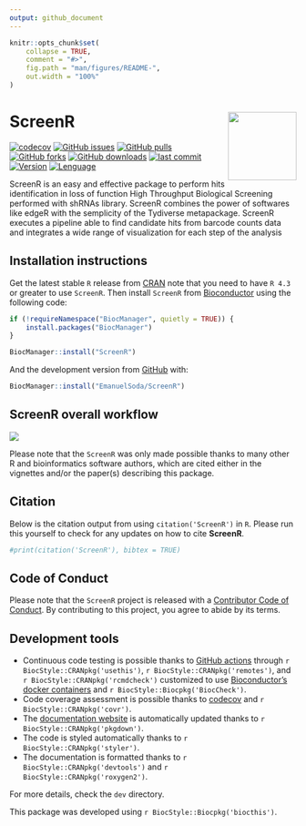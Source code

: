```yaml
---
output: github_document
---
```


<!-- README.md is generated from README.Rmd. Please edit that file -->

```r
knitr::opts_chunk$set(
    collapse = TRUE,
    comment = "#>",
    fig.path = "man/figures/README-",
    out.width = "100%"
)
```

# ScreenR <a href='https://emanuelsoda.github.io/ScreenR/'><img src='man/figures/logo.png' align="right" height="120" /></a>

<!-- badges: start -->
[![codecov](https://codecov.io/gh/EmanuelSoda/ScreenR/branch/master/graph/badge.svg?token=NX5YVRP4L0)](https://codecov.io/gh/EmanuelSoda/ScreenR) [![GitHub issues](https://img.shields.io/github/issues/EmanuelSoda/ScreenR)](https://github.com/EmanuelSoda/ScreenR/issues) [![GitHub pulls](https://img.shields.io/github/issues-pr/EmanuelSoda/ScreenR)](https://github.com/EmanuelSoda/ScreenR/pulls) [![GitHub forks](https://img.shields.io/github/forks/EmanuelSoda/ScreenR?style=social)](https://github.com/EmanuelSoda/ScreenR/network/members) [![GitHub downloads](https://img.shields.io/github/downloads/EmanuelSoda/ScreenR/total)]() [![last commit ](https://img.shields.io/github/last-commit/EmanuelSoda/ScreenR)]() [![Version ](https://img.shields.io/github/r-package/v/EmanuelSoda/ScreenR/master)]() [![Lenguage ](https://img.shields.io/github/languages/top/EmanuelSoda/ScreenR)]() 







<!-- badges: end -->

ScreenR is an easy and effective package to perform hits identification in loss of function High Throughput Biological Screening performed with shRNAs library. ScreenR combines the power of softwares like edgeR with the semplicity of the Tydiverse metapackage. ScreenR executes a pipeline able to find candidate hits from barcode counts data and integrates a wide range of visualization for each step of the analysis

## Installation instructions

Get the latest stable `R` release from [CRAN](http://cran.r-project.org/) note 
that you need to have `R 4.3` or greater to use `ScreenR`. Then install 
`ScreenR` from [Bioconductor](http://bioconductor.org/) using the following code:

```r
if (!requireNamespace("BiocManager", quietly = TRUE)) {
    install.packages("BiocManager")
}

BiocManager::install("ScreenR")
```

And the development version from [GitHub](https://github.com/EmanuelSoda/ScreenR) with:

```r
BiocManager::install("EmanuelSoda/ScreenR")
```

## ScreenR overall workflow 

<img src="man/figures/Pipeline.png" align="top">

<!-- ## Citation -->

<!-- Below is the citation output from using `citation('ScreenR')` in R. Please run this yourself to check for any updates on how to cite **ScreenR**. -->

<!-- ```{r 'citation', eval = requireNamespace('ScreenR')} -->
<!-- print(citation('ScreenR'), bibtex = TRUE) -->
<!-- ``` -->

Please note that the `ScreenR` was only made possible thanks to many other R and bioinformatics software authors, which are cited either in the vignettes and/or the paper(s) describing this package.

## Citation

Below is the citation output from using `citation('ScreenR')` in `R`. Please run this yourself to check for any updates on how to cite **ScreenR**.

```r
#print(citation('ScreenR'), bibtex = TRUE)
```

## Code of Conduct

Please note that the `ScreenR` project is released with a [Contributor Code of Conduct](http://bioconductor.org/about/code-of-conduct/). By contributing to this project, you agree to abide by its terms.

## Development tools

-   Continuous code testing is possible thanks to [GitHub actions](https://www.tidyverse.org/blog/2020/04/usethis-1-6-0/) through `r BiocStyle::CRANpkg('usethis')`, `r BiocStyle::CRANpkg('remotes')`, and `r BiocStyle::CRANpkg('rcmdcheck')` customized to use [Bioconductor's docker containers](https://www.bioconductor.org/help/docker/) and `r BiocStyle::Biocpkg('BiocCheck')`.
-   Code coverage assessment is possible thanks to [codecov](https://codecov.io/gh) and `r BiocStyle::CRANpkg('covr')`.
-   The [documentation website](http://EmanuelSoda.github.io/ScreenR) is automatically updated thanks to `r BiocStyle::CRANpkg('pkgdown')`.
-   The code is styled automatically thanks to `r BiocStyle::CRANpkg('styler')`.
-   The documentation is formatted thanks to `r BiocStyle::CRANpkg('devtools')` and `r BiocStyle::CRANpkg('roxygen2')`.

For more details, check the `dev` directory.

This package was developed using `r BiocStyle::Biocpkg('biocthis')`.
